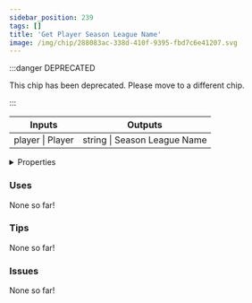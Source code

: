 ```yaml
---
sidebar_position: 239
tags: []
title: 'Get Player Season League Name'
image: /img/chip/288083ac-338d-410f-9395-fbd7c6e41207.svg
---
```




:::danger DEPRECATED

This chip has been deprecated. Please move to a different chip.

:::

<IChip uuid="288083ac-338d-410f-9395-fbd7c6e41207"/>

<table><thead><tr><th>Inputs</th><th>Outputs</th></tr></thead><tbody><tr><td>player | Player</td><td>string | Season League Name</td></tr></tbody></table>

<details>
  <summary>Properties</summary>
  <div>
    <div>
    <table>
      <tbody>
        <tr>
          <td>Is beta required?</td>
          <td>No</td>
        </tr>
        <tr>
          <td>Is chip a trolling risk?</td>
          <td>No</td>
        </tr>
        <tr>
          <td>Is chip a role assignment risk?</td>
          <td>No</td>
        </tr>
        <tr>
          <td>Chip UUID</td>
          <td>288083ac-338d-410f-9395-fbd7c6e41207</td>
        </tr>
        <tr>
          <td>Room availability</td>
          <td>Available everywhere</td>
        </tr>
      </tbody>
    </table>
    </div>
  </div>
</details>

### Uses

None so far!

### Tips

None so far!

### Issues

None so far!